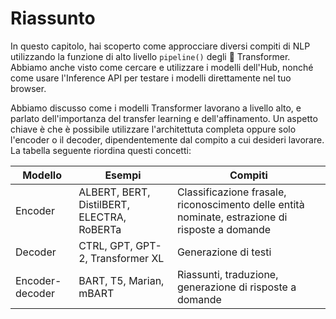 # Riassunto

In questo capitolo, hai scoperto come approcciare diversi compiti di NLP utilizzando la funzione di alto livello `pipeline()` degli 🤗 Transformer. Abbiamo anche visto come cercare e utilizzare i modelli dell'Hub, nonché come usare l'Inference API per testare i modelli direttamente nel tuo browser.

Abbiamo discusso come i modelli Transformer lavorano a livello alto, e parlato dell'importanza del transfer learning e dell'affinamento. Un aspetto chiave è che è possibile utilizzare l'architettuta completa oppure solo l'encoder o il decoder, dipendentemente dal compito a cui desideri lavorare. La tabella seguente riordina questi concetti:

| Modello         | Esempi                                     | Compiti                                                                          |
|-----------------|--------------------------------------------|----------------------------------------------------------------------------------|
| Encoder         | ALBERT, BERT, DistilBERT, ELECTRA, RoBERTa | Classificazione frasale, riconoscimento delle entità nominate, estrazione di risposte a domande |
| Decoder         | CTRL, GPT, GPT-2, Transformer XL           | Generazione di testi                                                             |
| Encoder-decoder | BART, T5, Marian, mBART                    | Riassunti, traduzione, generazione di risposte a domande                         |
